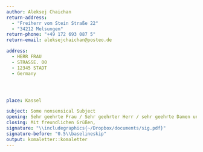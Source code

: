 ```yaml
---
author: Aleksej Chaichan
return-address: 
  - "Freiherr vom Stein Straße 22"
  - "34212 Melsungen"
return-phone: "+49 172 693 087 5"
return-email: aleksejchaichan@posteo.de 

address:
  - HERR FRAU 
  - STRASSE. 00
  - 12345 STADT
  - Germany




place: Kassel  

subject: Some nonsensical Subject
opening: Sehr geehrte Frau / Sehr geehrter Herr / sehr geehrte Damen und Herren,
closing: Mit freundlichen Grüßen,
signature: "\\includegraphics{~/Dropbox/documents/sig.pdf}"
signature-before: "0.5\\baselineskip"
output: komaletter::komaletter
---
```

